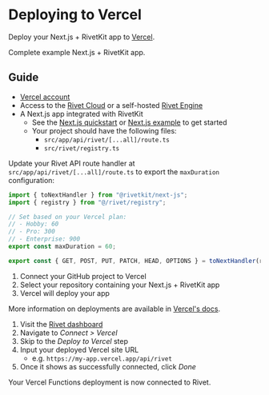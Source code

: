 
# Deploying to Vercel

Deploy your Next.js + RivetKit app to [Vercel](https://vercel.com/).

<CardGroup>
<Card title="View Example on GitHub" href="https://github.com/rivet-dev/rivetkit/tree/main/examples/next-js" target="_blank" icon={faGithub}>
Complete example Next.js + RivetKit app.
</Card>
</CardGroup>

## Guide

<Steps>
<Step title="Prerequisites">

- [Vercel account](https://vercel.com/)
- Access to the [Rivet Cloud](https://dashboard.rivet.dev/) or a self-hosted [Rivet Engine](/docs/general/self-hosting)
- A Next.js app integrated with RivetKit
  - See the [Next.js quickstart](/docs/actors/quickstart/next-js/) or [Next.js example](https://github.com/rivet-dev/rivetkit/tree/main/examples/next-js) to get started
  - Your project should have the following files:
    - `src/app/api/rivet/[...all]/route.ts`
    - `src/rivet/registry.ts`

</Step>
<Step title="Configure maxDuration in API route handler">

Update your Rivet API route handler at `src/app/api/rivet/[...all]/route.ts` to export the `maxDuration` configuration:

```ts {{"title":"src/app/api/rivet/[...all]/route.ts"}}
import { toNextHandler } from "@rivetkit/next-js";
import { registry } from "@/rivet/registry";

// Set based on your Vercel plan:
// - Hobby: 60
// - Pro: 300
// - Enterprise: 900
export const maxDuration = 60;

export const { GET, POST, PUT, PATCH, HEAD, OPTIONS } = toNextHandler(registry);
```

</Step>
<Step title="Deploy to Vercel">

1. Connect your GitHub project to Vercel
2. Select your repository containing your Next.js + RivetKit app
3. Vercel will deploy your app

More information on deployments are available in [Vercel's docs](https://vercel.com/docs/deployments).

</Step>
<Step title="Connect and Verify">

1. Visit the [Rivet dashboard](https://dashboard.rivet.dev)
2. Navigate to _Connect > Vercel_
3. Skip to the _Deploy to Vercel_ step
4. Input your deployed Vercel site URL
	- e.g. `https://my-app.vercel.app/api/rivet`
5. Once it shows as successfully connected, click _Done_

Your Vercel Functions deployment is now connected to Rivet.

</Step>

</Steps>
